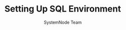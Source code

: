---
guideId: SQL-101
moduleId: SQL-02
title: Setting Up SQL Environment
description: Install and configure MySQL/PostgreSQL and set up a sample database.
author: SystemNode Team
---